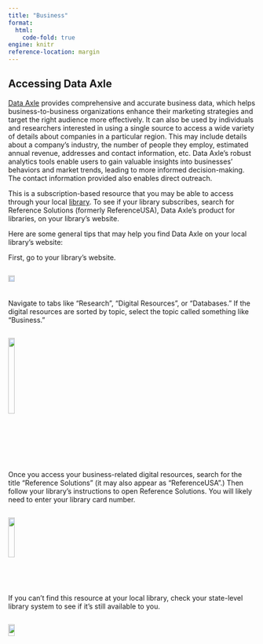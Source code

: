 ```yaml
---
title: "Business"
format: 
  html:
    code-fold: true
engine: knitr
reference-location: margin
---
```



## Accessing Data Axle

[Data Axle](https://www.data-axle.com/what-we-do/reference-solutions/){.external target="_blank"} provides comprehensive and accurate business data, which helps business-to-business organizations enhance their marketing strategies and target the right audience more effectively. It can also be used by individuals and researchers interested in using a single source to access a wide variety of details about companies in a particular region. This may include details about a company's industry, the number of people they employ, estimated annual revenue, addresses and contact information, etc.  Data Axle's robust analytics tools enable users to gain valuable insights into businesses' behaviors and market trends, leading to more informed decision-making.  The contact information provided also enables direct outreach.  

This is a subscription-based resource that you may be able to access through your local [library](https://referenceusa.com/Static/LibraryLocator){.external target="_blank"}.  To see if your library subscribes, search for Reference Solutions (formerly ReferenceUSA), Data Axle’s product for libraries, on your library's website.

Here are some general tips that may help you find Data Axle on your local library's website:

First, go to your library's website.  

<div style="display:flex; flex-wrap: wrap;">
  <img style="width: 80%;" src="images/homepage.png">
  
Navigate to tabs like “Research”, “Digital Resources”, or “Databases.”  If the digital resources are sorted by topic, select the topic called something like “Business.”
  
<div style="display:flex; flex-wrap: wrap;">
  <img style="width: 80%;" src="images/search_menu.png">
  
Once you access your business-related digital resources, search for the title “Reference Solutions” (it may also appear as “ReferenceUSA”.)  Then follow your library's instructions to open Reference Solutions.  You will likely need to enter your library card number.  

<div style="display:flex; flex-wrap: wrap;">
  <img style="width: 80%;" src="images/research_page.png">
  
If you can’t find this resource at your local library, check your state-level library system to see if it’s still available to you.

<div style="display:flex; flex-wrap: wrap;">
  <img style="width: 80%;" src="images/nj_page.png">